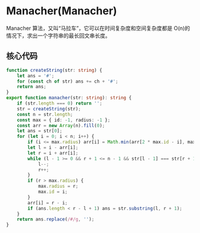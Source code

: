 # Manacher(Manacher)

Manacher 算法，又叫“马拉车”，它可以在时间复杂度和空间复杂度都是 O(n)的情况下，求出一个字符串的最长回文串长度。


## 核心代码

```ts
function createString(str: string) {
    let ans = '#';
    for (const ch of str) ans += ch + '#';
    return ans;
}
export function manacher(str: string): string {
    if (str.length === 0) return '';
    str = createString(str);
    const n = str.length;
    const max = { id: -1, radius: -1 };
    const arr = new Array(n).fill(0);
    let ans = str[0];
    for (let i = 0; i < n; i++) {
        if (i <= max.radius) arr[i] = Math.min(arr[2 * max.id - i], max.radius - i);
        let l = i - arr[i];
        let r = i + arr[i];
        while (l - 1 >= 0 && r + 1 <= n - 1 && str[l - 1] === str[r + 1]) {
            l--;
            r++;
        }
        if (r > max.radius) {
            max.radius = r;
            max.id = i;
        }
        arr[i] = r - i;
        if (ans.length < r - l + 1) ans = str.substring(l, r + 1);
    }
    return ans.replace(/#/g, '');
}

```